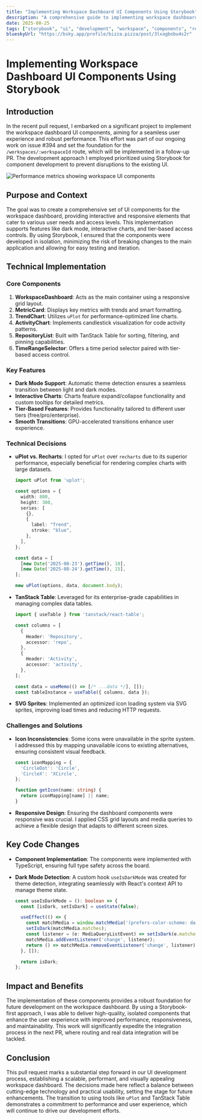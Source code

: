 ```yaml
---
title: "Implementing Workspace Dashboard UI Components Using Storybook"
description: "A comprehensive guide to implementing workspace dashboard UI components using Storybook-first development methodology with real-world examples and technical decisions."
date: 2025-08-25
tags: ["storybook", "ui", "development", "workspace", "components", "react", "uplot", "tanstack"]
blueskyUrl: "https://bsky.app/profile/bizza.pizza/post/3lxagbobu4s2r"
---
```


# Implementing Workspace Dashboard UI Components Using Storybook

## Introduction

In the recent pull request, I embarked on a significant project to implement the workspace dashboard UI components, aiming for a seamless user experience and robust performance. This effort was part of our ongoing work on issue #394 and set the foundation for the `/workspaces/:workspaceId` route, which will be implemented in a follow-up PR. The development approach I employed prioritized using Storybook for component development to prevent disruptions to the existing UI.

![Performance metrics showing workspace UI components](https://res.cloudinary.com/bdougie/image/upload/f_auto,q_auto/blog/performance-metrics-bundle-optimization)

## Purpose and Context

The goal was to create a comprehensive set of UI components for the workspace dashboard, providing interactive and responsive elements that cater to various user needs and access levels. This implementation supports features like dark mode, interactive charts, and tier-based access controls. By using Storybook, I ensured that the components were developed in isolation, minimizing the risk of breaking changes to the main application and allowing for easy testing and iteration.

## Technical Implementation

### Core Components

1. **WorkspaceDashboard**: Acts as the main container using a responsive grid layout.
2. **MetricCard**: Displays key metrics with trends and smart formatting.
3. **TrendChart**: Utilizes `uPlot` for performance-optimized line charts.
4. **ActivityChart**: Implements candlestick visualization for code activity patterns.
5. **RepositoryList**: Built with TanStack Table for sorting, filtering, and pinning capabilities.
6. **TimeRangeSelector**: Offers a time period selector paired with tier-based access control.

### Key Features

- **Dark Mode Support**: Automatic theme detection ensures a seamless transition between light and dark modes.
- **Interactive Charts**: Charts feature expand/collapse functionality and custom tooltips for detailed metrics.
- **Tier-Based Features**: Provides functionality tailored to different user tiers (free/pro/enterprise).
- **Smooth Transitions**: GPU-accelerated transitions enhance user experience.

### Technical Decisions

- **uPlot vs. Recharts**: I opted for `uPlot` over `recharts` due to its superior performance, especially beneficial for rendering complex charts with large datasets.
  
  ```typescript
  import uPlot from 'uplot';

  const options = {
    width: 800,
    height: 300,
    series: [
      {},
      {
        label: "Trend",
        stroke: "blue",
      },
    ],
  };

  const data = [
    [new Date('2025-08-23').getTime(), 10],
    [new Date('2025-08-24').getTime(), 15],
  ];

  new uPlot(options, data, document.body);
  ```

- **TanStack Table**: Leveraged for its enterprise-grade capabilities in managing complex data tables.

  ```typescript
  import { useTable } from 'tanstack/react-table';

  const columns = [
    {
      Header: 'Repository',
      accessor: 'repo',
    },
    {
      Header: 'Activity',
      accessor: 'activity',
    },
  ];

  const data = useMemo(() => [/* ...data */], []);
  const tableInstance = useTable({ columns, data });
  ```

- **SVG Sprites**: Implemented an optimized icon loading system via SVG sprites, improving load times and reducing HTTP requests.

### Challenges and Solutions

- **Icon Inconsistencies**: Some icons were unavailable in the sprite system. I addressed this by mapping unavailable icons to existing alternatives, ensuring consistent visual feedback.

  ```typescript
  const iconMapping = {
    'CircleDot': 'Circle',
    'CircleX': 'XCircle',
  };
  
  function getIcon(name: string) {
    return iconMapping[name] || name;
  }
  ```

- **Responsive Design**: Ensuring the dashboard components were responsive was crucial. I applied CSS grid layouts and media queries to achieve a flexible design that adapts to different screen sizes.

## Key Code Changes

- **Component Implementation**: The components were implemented with TypeScript, ensuring full type safety across the board.
- **Dark Mode Detection**: A custom hook `useIsDarkMode` was created for theme detection, integrating seamlessly with React's context API to manage theme state.

  ```typescript
  const useIsDarkMode = (): boolean => {
    const [isDark, setIsDark] = useState(false);

    useEffect(() => {
      const matchMedia = window.matchMedia('(prefers-color-scheme: dark)');
      setIsDark(matchMedia.matches);
      const listener = (e: MediaQueryListEvent) => setIsDark(e.matches);
      matchMedia.addEventListener('change', listener);
      return () => matchMedia.removeEventListener('change', listener);
    }, []);

    return isDark;
  };
  ```

## Impact and Benefits

The implementation of these components provides a robust foundation for future development on the workspace dashboard. By using a Storybook-first approach, I was able to deliver high-quality, isolated components that enhance the user experience with improved performance, responsiveness, and maintainability. This work will significantly expedite the integration process in the next PR, where routing and real data integration will be tackled.

## Conclusion

This pull request marks a substantial step forward in our UI development process, establishing a scalable, performant, and visually appealing workspace dashboard. The decisions made here reflect a balance between cutting-edge technology and practical usability, setting the stage for future enhancements. The transition to using tools like `uPlot` and TanStack Table demonstrates a commitment to performance and user experience, which will continue to drive our development efforts.